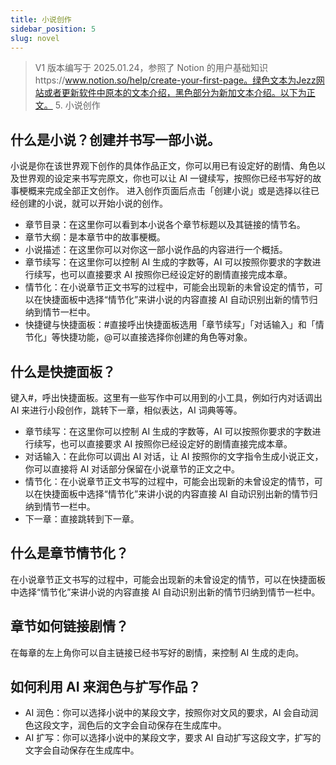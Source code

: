 ```yaml
---
title: 小说创作
sidebar_position: 5
slug: novel
---
```


> V1 版本编写于 2025.01.24，参照了 Notion 的用户基础知识https://www.notion.so/help/create-your-first-page。绿色文本为Jezz网站或者更新软件中原本的文本介绍，黑色部分为新加文本介绍。以下为正文。 5. 小说创作

## 什么是小说？创建并书写一部小说。

小说是你在该世界观下创作的具体作品正文，你可以用已有设定好的剧情、角色以及世界观的设定来书写完原文，你也可以让 AI 一键续写，按照你已经书写好的故事梗概来完成全部正文创作。
进入创作页面后点击「创建小说」或是选择以往已经创建的小说，就可以开始小说的创作。

- 章节目录：在这里你可以看到本小说各个章节标题以及其链接的情节名。
- 章节大纲：是本章节中的故事梗概。
- 小说描述：在这里你可以对你这一部小说作品的内容进行一个概括。
- 章节续写：在这里你可以控制 AI 生成的字数等，AI 可以按照你要求的字数进行续写，也可以直接要求 AI 按照你已经设定好的剧情直接完成本章。
- 情节化：在小说章节正文书写的过程中，可能会出现新的未曾设定的情节，可以在快捷面板中选择“情节化”来讲小说的内容直接 AI 自动识别出新的情节归纳到情节一栏中。
- 快捷键与快捷面板：#直接呼出快捷面板选用「章节续写」「对话输入」和「情节化」等快捷功能，@可以直接选择你创建的角色等对象。

## 什么是快捷面板？

键入#，呼出快捷面板。这里有一些写作中可以用到的小工具，例如行内对话调出 AI 来进行小段创作，跳转下一章，相似表达，AI 词典等等。

- 章节续写：在这里你可以控制 AI 生成的字数等，AI 可以按照你要求的字数进行续写，也可以直接要求 AI 按照你已经设定好的剧情直接完成本章。
- 对话输入：在此你可以调出 AI 对话，让 AI 按照你的文字指令生成小说正文，你可以直接将 AI 对话部分保留在小说章节的正文之中。
- 情节化：在小说章节正文书写的过程中，可能会出现新的未曾设定的情节，可以在快捷面板中选择“情节化”来讲小说的内容直接 AI 自动识别出新的情节归纳到情节一栏中。
- 下一章：直接跳转到下一章。

## 什么是章节情节化？

在小说章节正文书写的过程中，可能会出现新的未曾设定的情节，可以在快捷面板中选择“情节化”来讲小说的内容直接 AI 自动识别出新的情节归纳到情节一栏中。

## 章节如何链接剧情？

在每章的左上角你可以自主链接已经书写好的剧情，来控制 AI 生成的走向。

## 如何利用 AI 来润色与扩写作品？

- AI 润色：你可以选择小说中的某段文字，按照你对文风的要求，AI 会自动润色这段文字，润色后的文字会自动保存在生成库中。
- AI 扩写：你可以选择小说中的某段文字，要求 AI 自动扩写这段文字，扩写的文字会自动保存在生成库中。
